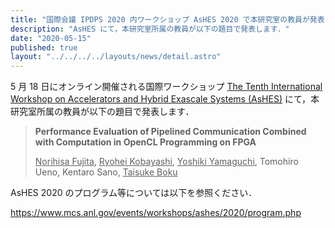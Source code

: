 ```yaml
---
title: "国際会議 IPDPS 2020 内ワークショップ AsHES 2020 で本研究室の教員が発表します"
description: "AsHES にて，本研究室所属の教員が以下の題目で発表します．"
date: "2020-05-15"
published: true
layout: "../../../../layouts/news/detail.astro"
---
```


5 月 18 日にオンライン開催される国際ワークショップ [The Tenth International Workshop on Accelerators and Hybrid Exascale Systems (AsHES)](https://www.mcs.anl.gov/events/workshops/ashes/2020/index.php) にて，本研究室所属の教員が以下の題目で発表します．

> **Performance Evaluation of Pipelined Communication Combined with Computation in OpenCL Programming on FPGA**
>
> <u>Norihisa Fujita</u>, <u>Ryohei Kobayashi</u>, <u>Yoshiki Yamaguchi</u>,
> Tomohiro Ueno, Kentaro Sano, <u>Taisuke Boku</u>

AsHES 2020 のプログラム等については以下を参照ください．

https://www.mcs.anl.gov/events/workshops/ashes/2020/program.php
